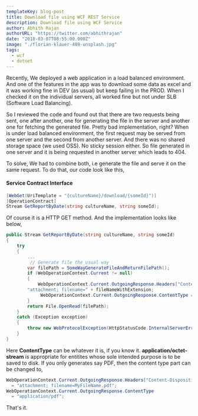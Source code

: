 ```yaml
---
templateKey: blog-post
title: Download file using WCF REST Service
description: Download file using WCF Service
author: Abhith Rajan
authorURL: "https://twitter.com/abhithrajan"
date: "2018-03-07T08:55:00.000Z"
image: "./florian-klauer-489-unsplash.jpg"
tags:
  - wcf
  - dotnet
---
```


Recently, We deployed a web application in a load balanced environment. And one of the features in the app was to download some data as excel and it was working fine in DEV (as usual) but keep failing in the PROD. When I checked it on the individual servers, all worked fine but not under SLB (Software Load Balancing).

So I reviewed the code and found out that there are two requests being sent, one after another, one for generating the file in the server and another one for fetching the generated file. Pretty bad implementation, right?
When is under load balanced environment, the first request may be served from one server and the second from another server. And there was no shared storage space (we used OSS). No sticky session either. So file generated in one server and it is being requested in another server which leads to 404.

To solve, We had to combine both, i.e generate the file and serve it on the same request. To do that, our code look like this,

#### Service Contract Interface

```cs
[WebGet(UriTemplate = "{cultureName}/download/{someId}")]
[OperationContract]
Stream GetReportByDate(string cultureName, string someId);
```

Of course it is a HTTP GET method. And the implementation looks like below,

```cs
public Stream GetReportByDate(string cultureName, string someId)
{
    try
    {
        ...
         // Generate file the usual way
        var filePath = SomeWayGenerateFileAndReturnFilePath();
        if (WebOperationContext.Current != null)
        {
            WebOperationContext.Current.OutgoingResponse.Headers["Content-Disposition"] =
        "attachment; filename=" + fileNameWithExtension;
             WebOperationContext.Current.OutgoingResponse.ContentType = "application/octet-stream";
        }
        return File.OpenRead(filePath);
    }
    catch (Exception exception)
    {
        throw new WebProtocolException(HttpStatusCode.InternalServerError, $"ERROR: Operation faild. {exception.Message}", exception.InnerException);
    }
}
```

Here **ContentType** can be whatever it is, if you know it. **application/octet-stream** is appropriate for entitites whose sole intended purpose is to be saved to disk.
If you only generates say PDF, then the content type part can be changed to,

```cs
WebOperationContext.Current.OutgoingResponse.Headers["Content-Disposition"]
  = "attachment; filename=MyFileName.pdf";
WebOperationContext.Current.OutgoingResponse.ContentType
  = "application/pdf";
```

That's it.
